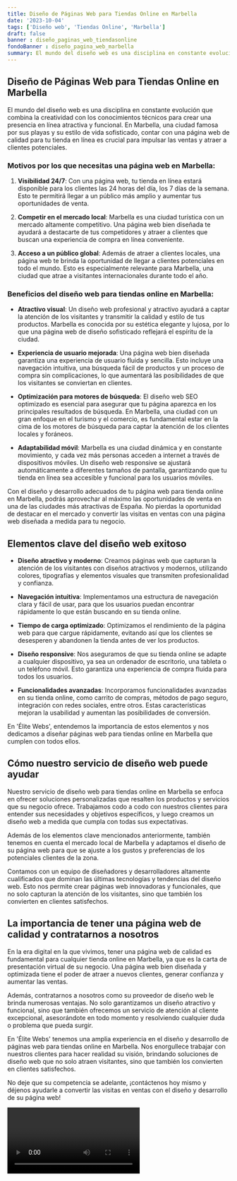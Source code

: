 ```yaml
---
title: Diseño de Páginas Web para Tiendas Online en Marbella
date: '2023-10-04'
tags: ['Diseño web', 'Tiendas Online', 'Marbella']
draft: false
banner : diseño_paginas_web_tiendasonline
fondoBanner : diseño_pagina_web_marbella
summary: El mundo del diseño web es una disciplina en constante evolución que combina la creatividad con los conocimientos técnicos para crear una presencia en línea atractiva y funcional. En Marbella, una ciudad famosa por sus playas y su estilo de vida sofisticado, contar con una página web de calidad para tu tienda en línea es crucial para impulsar las ventas y atraer a clientes potenciales.
---
```


## Diseño de Páginas Web para Tiendas Online en Marbella

El mundo del diseño web es una disciplina en constante evolución que combina la creatividad con los conocimientos técnicos para crear una presencia en línea atractiva y funcional. En Marbella, una ciudad famosa por sus playas y su estilo de vida sofisticado, contar con una página web de calidad para tu tienda en línea es crucial para impulsar las ventas y atraer a clientes potenciales.

### Motivos por los que necesitas una página web en Marbella:

1. **Visibilidad 24/7**: Con una página web, tu tienda en línea estará disponible para los clientes las 24 horas del día, los 7 días de la semana. Esto te permitirá llegar a un público más amplio y aumentar tus oportunidades de venta.

2. **Competir en el mercado local**: Marbella es una ciudad turística con un mercado altamente competitivo. Una página web bien diseñada te ayudará a destacarte de tus competidores y atraer a clientes que buscan una experiencia de compra en línea conveniente.

3. **Acceso a un público global**: Además de atraer a clientes locales, una página web te brinda la oportunidad de llegar a clientes potenciales en todo el mundo. Esto es especialmente relevante para Marbella, una ciudad que atrae a visitantes internacionales durante todo el año.

### Beneficios del diseño web para tiendas online en Marbella:

- **Atractivo visual**: Un diseño web profesional y atractivo ayudará a captar la atención de los visitantes y transmitir la calidad y estilo de tus productos. Marbella es conocida por su estética elegante y lujosa, por lo que una página web de diseño sofisticado reflejará el espíritu de la ciudad.

- **Experiencia de usuario mejorada**: Una página web bien diseñada garantiza una experiencia de usuario fluida y sencilla. Esto incluye una navegación intuitiva, una búsqueda fácil de productos y un proceso de compra sin complicaciones, lo que aumentará las posibilidades de que los visitantes se conviertan en clientes.

- **Optimización para motores de búsqueda**: El diseño web SEO optimizado es esencial para asegurar que tu página aparezca en los principales resultados de búsqueda. En Marbella, una ciudad con un gran enfoque en el turismo y el comercio, es fundamental estar en la cima de los motores de búsqueda para captar la atención de los clientes locales y foráneos.

- **Adaptabilidad móvil**: Marbella es una ciudad dinámica y en constante movimiento, y cada vez más personas acceden a internet a través de dispositivos móviles. Un diseño web responsive se ajustará automáticamente a diferentes tamaños de pantalla, garantizando que tu tienda en línea sea accesible y funcional para los usuarios móviles.

Con el diseño y desarrollo adecuados de tu página web para tienda online en Marbella, podrás aprovechar al máximo las oportunidades de venta en una de las ciudades más atractivas de España. No pierdas la oportunidad de destacar en el mercado y convertir las visitas en ventas con una página web diseñada a medida para tu negocio.

<GifSeo />

<Cta />

## Elementos clave del diseño web exitoso

- **Diseño atractivo y moderno**: Creamos páginas web que capturan la atención de los visitantes con diseños atractivos y modernos, utilizando colores, tipografías y elementos visuales que transmiten profesionalidad y confianza.

- **Navegación intuitiva**: Implementamos una estructura de navegación clara y fácil de usar, para que los usuarios puedan encontrar rápidamente lo que están buscando en su tienda online. 

- **Tiempo de carga optimizado**: Optimizamos el rendimiento de la página web para que cargue rápidamente, evitando así que los clientes se desesperen y abandonen la tienda antes de ver los productos.

- **Diseño responsive**: Nos aseguramos de que su tienda online se adapte a cualquier dispositivo, ya sea un ordenador de escritorio, una tableta o un teléfono móvil. Esto garantiza una experiencia de compra fluida para todos los usuarios.

- **Funcionalidades avanzadas**: Incorporamos funcionalidades avanzadas en su tienda online, como carrito de compras, métodos de pago seguro, integración con redes sociales, entre otros. Estas características mejoran la usabilidad y aumentan las posibilidades de conversión.

En 'Élite Webs', entendemos la importancia de estos elementos y nos dedicamos a diseñar páginas web para tiendas online en Marbella que cumplen con todos ellos.

## Cómo nuestro servicio de diseño web puede ayudar

Nuestro servicio de diseño web para tiendas online en Marbella se enfoca en ofrecer soluciones personalizadas que resalten los productos y servicios que su negocio ofrece. Trabajamos codo a codo con nuestros clientes para entender sus necesidades y objetivos específicos, y luego creamos un diseño web a medida que cumpla con todas sus expectativas.

Además de los elementos clave mencionados anteriormente, también tenemos en cuenta el mercado local de Marbella y adaptamos el diseño de su página web para que se ajuste a los gustos y preferencias de los potenciales clientes de la zona.

Contamos con un equipo de diseñadores y desarrolladores altamente cualificados que dominan las últimas tecnologías y tendencias del diseño web. Esto nos permite crear páginas web innovadoras y funcionales, que no solo capturan la atención de los visitantes, sino que también los convierten en clientes satisfechos.

## La importancia de tener una página web de calidad y contratarnos a nosotros

En la era digital en la que vivimos, tener una página web de calidad es fundamental para cualquier tienda online en Marbella, ya que es la carta de presentación virtual de su negocio. Una página web bien diseñada y optimizada tiene el poder de atraer a nuevos clientes, generar confianza y aumentar las ventas.

Además, contratarnos a nosotros como su proveedor de diseño web le brinda numerosas ventajas. No solo garantizamos un diseño atractivo y funcional, sino que también ofrecemos un servicio de atención al cliente excepcional, asesorándote en todo momento y resolviendo cualquier duda o problema que pueda surgir.

En 'Élite Webs' tenemos una amplia experiencia en el diseño y desarrollo de páginas web para tiendas online en Marbella. Nos enorgullece trabajar con nuestros clientes para hacer realidad su visión, brindando soluciones de diseño web que no solo atraen visitantes, sino que también los convierten en clientes satisfechos.

No deje que su competencia se adelante, ¡contáctenos hoy mismo y déjenos ayudarle a convertir las visitas en ventas con el diseño y desarrollo de su página web!

<Video />

<CtaBot job='Tiendas Online' city='Marbella'/>

<Gmaps query='Marbella+españa+maps' />